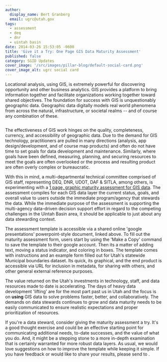 ```yaml
---
author:
  display_name: Bert Granberg
  email: ugrc@utah.gov
tags:
  - assessment
  - deq
  - dnr
  - uintah basin
date: 2014-03-26 15:53:05 -0600
title: 'Give it a Try: One Page GIS Data Maturity Assessment'
published: false
category: SGID Updates
cover_image: '/src/images/pillar-blog/default-social-card.png'
cover_image_alt: ugrc social card
---
```



Locational analysis, using GIS, is extremely powerful for discovering opportunity and other business analytics. GIS
provides a platform to bring information together and facilitate organizations working together toward shared
objectives. The foundation for success with GIS is unquestionably geographic data. Geographic data digitally models
real world phenomena from across the natural, infrastructure, or societal realms -- and of course any combination of
these.

<a href="/images/404.png">
  <img src="/images/404.png" alt="" title="data maturity" class="inline-text-left" />
</a>

The effectiveness of GIS work hinges on the quality, completeness, currency, and accessibility of geographic data. Due
to the demand for GIS technology, practitioners are pulled in many directions (analysis, app design/development, and of
course map products) and often do not have time to set goals for data development and maintenance. Similarly, where goals
have been defined, measuring, planning, and securing resources to meet the goals are often overlooked or the process and
resulting product are often overly complex or bureaucratic.

With this in mind, a multi-departmental technical committee comprised of GIS staff, representing DEQ, DNR, UDOT, DAF &
SITLA, among others, is experimenting with a [1 page, graphic maturity assessment for GIS data](https://docs.google.com/presentation/d/1W-OhtmJAMlCFJbvYCr5mfkZWqFtwdvSsHoqx0quOrBQ/edit?usp=sharing). The assessment compiles for each GIS data layer the current status, goals, and overall value to users outside the immediate
program/agency that stewards the data. While the immediate purpose of the assessment is supporting the multi-agency data-driven
decision support effort in regard to the competing challenges in the Uintah Basin area, it should be applicable to just
about any data stewarding context.

The assessment template is accessible via a shared online 'google presentations' powerpoint-style document, linked
above. To fill out the maturity assessment form, users start by using the 'Make a Copy' command to save the template
to their google account. Then its a matter of adding text, moving a status indicator, and coloring in boxes. The
template comes with instructions and an example form filled out for Utah's statewide Municipal boundaries dataset. Its
quick, its graphical, and the end product is accessible via URL for inclusion in metadata, for sharing with others,
and other general external reference purposes.

The value returned on the Utah's investments in technology, staff, and data resources made to date is accelerating.
The days of heavy data development 'lifting' are for the most part past us in Utah and the focus is on
**using** GIS data to solve problems faster, better, and collaboratively. The demands on data stewards continues to grow
and data maturity needs to be easily communicated to ensure realistic expectations and proper prioritization of resources.

If you're a data steward, consider giving the maturity assessment a try. It's a good thought exercise and could be an
effective starting point for communicating additional needs, to-date successes, and the value of what you do. And, it
might be a stepping stone to a more in-depth examination that is certainly warranted for more robust data layers. As
usual, we would love suggestions on how to improve the template while keeping it simple. If you have feedback or would
like to share your results, please send to <Contacts inline subject={frontmatter.title} contactKey="ugrc" />.
